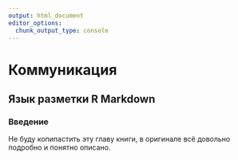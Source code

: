 ```yaml
---
output: html_document
editor_options: 
  chunk_output_type: console
---
```

# Коммуникация
## Язык разметки R Markdown
### Введение

Не буду копипастить эту главу книги, в оригинале всё довольно подробно и понятно описано.
